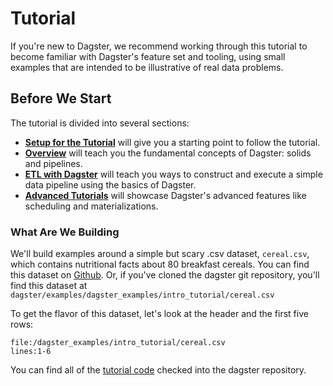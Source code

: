 
# Tutorial

If you're new to Dagster, we recommend working through this tutorial to become
familiar with Dagster's feature set and tooling, using small examples that are
intended to be illustrative of real data problems.

## Before We Start

The tutorial is divided into several sections:

- [**Setup for the Tutorial**](/docs/tutorial/setup) will give you a starting point to follow the tutorial.
- [**Overview**](/docs/tutorial/overview) will teach you the fundamental concepts of Dagster: solids and pipelines.
- [**ETL with Dagster**](/docs/tutorial/basics) will teach you ways to construct and execute a simple data pipeline using
  the basics of Dagster.
- [**Advanced Tutorials**](/docs/tutorial/advanced) will showcase Dagster's advanced features like scheduling and materializations.

### What Are We Building

We'll build examples around a simple but scary .csv dataset, `cereal.csv`, which contains nutritional
facts about 80 breakfast cereals. You can find this dataset on
[Github](https://raw.githubusercontent.com/dagster-io/dagster/master/examples/dagster_examples/intro_tutorial/cereal.csv).
Or, if you've cloned the dagster git repository, you'll find this dataset at
`dagster/examples/dagster_examples/intro_tutorial/cereal.csv`

To get the flavor of this dataset, let's look at the header and the first five
rows:

```CSV literalinclude caption=cereal.csv
file:/dagster_examples/intro_tutorial/cereal.csv
lines:1-6
```

You can find all of the [tutorial code](https://github.com/dagster-io/dagster/tree/master/examples/dagster_examples/intro_tutorial)
checked into the dagster repository.
